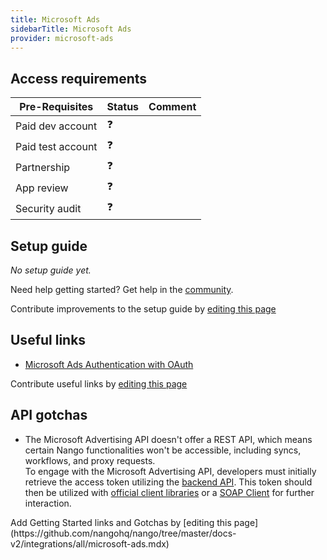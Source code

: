 ```yaml
---
title: Microsoft Ads
sidebarTitle: Microsoft Ads
provider: microsoft-ads
---
```



<Overview />
<PreBuiltTooling provider={providers[pageMetadata.provider]} />
<PreBuiltUseCases />

## Access requirements
| Pre-Requisites | Status | Comment|
| - | - | - |
| Paid dev account | ❓ |  |
| Paid test account | ❓ |  |
| Partnership | ❓ | |
| App review | ❓ |  |
| Security audit | ❓ | |


## Setup guide

_No setup guide yet._

<Tip>Need help getting started? Get help in the [community](https://nango.dev/slack).</Tip>

<Note>Contribute improvements to the setup guide by [editing this page](https://github.com/nangohq/nango/tree/master/docs-v2/integrations/all/microsoft-ads.mdx)</Note>


## Useful links

-   [Microsoft Ads Authentication with OAuth](https://learn.microsoft.com/en-us/advertising/guides/authentication-oauth?view=bingads-13)

<Note>Contribute useful links by [editing this page](https://github.com/nangohq/nango/tree/master/docs-v2/integrations/all/microsoft-ads.mdx)</Note>

## API gotchas

-   The Microsoft Advertising API doesn't offer a REST API, which means certain Nango functionalities won't be accessible, including syncs, workflows, and proxy requests.  
    To engage with the Microsoft Advertising API, developers must initially retrieve the access token utilizing the [backend API](https://docs.nango.dev/reference/api/connection/get). This token should then be utilized with [official client libraries](https://learn.microsoft.com/en-us/advertising/guides/client-libraries?view=bingads-13) or a [SOAP Client](https://learn.microsoft.com/en-us/advertising/guides/authentication-oauth-quick-start?view=bingads-13) for further interaction.

<Note>
    Add Getting Started links and Gotchas by [editing this page](https://github.com/nangohq/nango/tree/master/docs-v2/integrations/all/microsoft-ads.mdx)
</Note>

